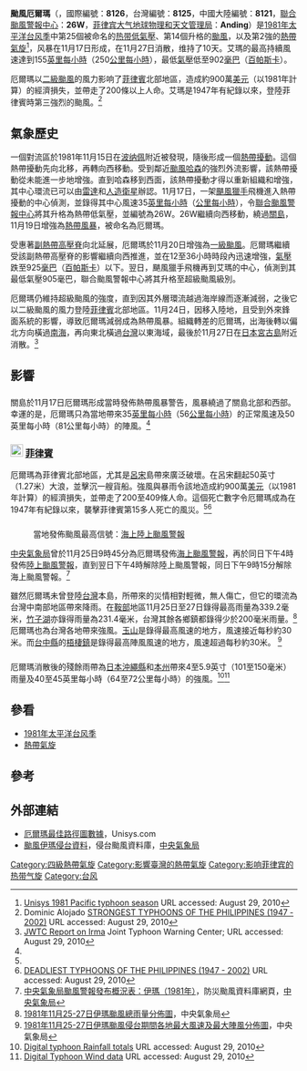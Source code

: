 {{NoteTA
|G1=Weather
|G2=TyphoonOld
|T=zh:颱風厄爾瑪 (1981年); zh-cn:超强台风厄尔玛 (1981年); zh-hk:超強颱風艾瑪 (1981年); zh-tw:超級強烈颱風伊瑪 (1981年); zh-mo:颱風艾瑪 (1981年)
|1=zh:颱風厄爾瑪; zh-cn:超强台风厄尔玛; zh-hk:超強颱風艾瑪; zh-tw:超級強烈颱風伊瑪; zh-mo:颱風艾瑪
|2=zh:厄爾瑪; zh-cn:厄尔玛; zh-hk:艾瑪; zh-tw:伊瑪; zh-mo:艾瑪
|3=zh-hans:南海; zh-hant:南海; zh-sg:南中国海;
|4=zh:Typhoon Irma; zh-cn:Super Typhoon Irma; zh-hk:Super Typhoon Irma; zh-mo:Typhoon Irma; zh-tw:Super Typhoon Irma;
}}
{{颱風基礎資訊
|颱風名稱              = 颱風厄爾瑪
|外文名稱              = Typhoon Irma
|外文語言              = 英語
|十分鐘平均風速JMA      = 110|JMA=knot
|十分鐘平均風速HKO      = 215
|二分鐘平均風速         = 70|NMC=m/s
|一分鐘平均風速         = 135|SSHS=knot
|一分鐘平均風速CWB      = 70|CWB=m/s
|代表圖像              = Irma Nov 22 1981 1200Z.jpg
|代表圖像名稱          = 11月22日颱風厄爾瑪
|形成日期              = 1981年11月17日
|消散日期              = 1981年11月27日
|瞬間最大陣風          = 295
|最低氣壓              = 905
|財產損失              = 900萬[[美元|美元]]（1981年）
|死傷人數              = 200至409
|影響地區              = {{GUM}}<br>{{PCHH}}<br>[[File:Flag_of_the_Philippines_(1985–1986).svg|22px]] [[菲律賓|菲律賓]]<br>{{TWN}}<br>{{JPN}}
|備註                  = 
|颱風路徑圖            = Irma 1981 track.png
|風季年份              = 1981
|風季位置              = 太平洋
}}
'''颱風厄爾瑪'''（{{lang-en|'''Typhoon Irma'''}}，國際編號：'''8126'''，台灣編號：'''8125'''，中國大陸編號：'''8121'''，[[聯合颱風警報中心|聯合颱風警報中心]]：'''26W'''，[[菲律宾大气地球物理和天文管理局|菲律宾大气地球物理和天文管理局]]：'''Anding'''）是[[1981年太平洋台风季|1981年太平洋台风季]]中第25個被命名的[[热带低氣壓|热带低氣壓]]、第14個升格的[[颱風|颱風]]，以及第2強的[[熱帶氣旋|熱帶氣旋]]<ref>[http://weather.unisys.com/hurricane/w_pacific/1981/index.html Unisys 1981 Pacific typhoon season] {{Wayback|url=http://weather.unisys.com/hurricane/w_pacific/1981/index.html |date=20100826033159 }} URL accessed: August 29, 2010</ref>，风暴在11月17日形成，在11月27日消散，维持了10天。艾瑪的最高持續風速達到155[[英里每小時|英里每小時]]（250[[公里每小時|公里每小時]]），最低[[氣壓|氣壓]]低至902[[巴|毫巴]]（[[帕斯卡|百帕斯卡]]）。

厄爾瑪以[[萨菲尔-辛普森飓风等级|二級颱風]]的風力影响了[[菲律賓|菲律賓]]北部地區，造成約900萬[[美元|美元]]（以1981年計算）的經濟損失，並帶走了200條以上人命。艾瑪是1947年有紀錄以來，登陸菲律賓時第三強烈的颱風。<ref>Dominic Alojado [http://www.typhoon2000.ph/stats/StrongestPhilippineTyphoons.htm STRONGEST TYPHOONS OF THE PHILIPPINES (1947 - 2002)] {{webarchive|url=https://web.archive.org/web/20080928223801/http://www.typhoon2000.ph/stats/StrongestPhilippineTyphoons.htm |date=2008-09-28 }} URL accessed: August 29, 2010</ref>

== 氣象歷史 ==
一個對流區於1981年11月15日在[[波纳佩|波纳佩]]附近被發現，隨後形成一個[[熱帶擾動|熱帶擾動]]。這個熱帶擾動先向北移，再轉向西移動。受到鄰近[[颱風哈森_(1981年)|颱風哈森]]的強烈外流影響，該熱帶擾動從未能進一步地增強。直到哈森移到西面，該熱帶擾動才得以重新組織和增強，其中心環流已可以由[[雷達|雷達]]和[[人造衛星|人造衛星]]辦認。11月17日，一架[[颶風獵手|颶風獵手]]飛機進入熱帶擾動的中心偵測，並錄得其中心風速35[[英里每小時|英里每小時]]（[[公里每小時|公里每小時]]），令[[聯合颱風警報中心|聯合颱風警報中心]]將其升格為熱帶低氣壓，並編號為26W。26W繼續向西移動，繞過[[關島|關島]]，11月19日增強為[[熱帶風暴|熱帶風暴]]，被命名為厄爾瑪。

受惠著[[副熱帶高壓脊|副熱帶高壓脊]]向北延展，厄爾瑪於11月20日增強為[[萨菲尔-辛普森飓风等级|一級颱風]]。厄爾瑪繼續受該副熱帶高壓脊的影響繼續向西推進，並在12至36小時時段內迅速增強，[[氣壓|氣壓]]跌至925[[巴|毫巴]]（[[帕斯卡|百帕斯卡]]）以下。翌日，颶風獵手飛機再到艾瑪的中心，偵測到其最低氣壓905毫巴，聯合颱風警報中心將其升格至超級颱風級別。

厄爾瑪仍維持超級颱風的強度，直到因其外層環流越過海岸線而逐漸減弱，之後它以二級颱風的風力登陸[[菲律賓|菲律賓]]北部地區。11月24日，因移入陸地，且受到外來鋒面系統的影響，導致厄爾瑪減弱成為熱帶風暴。組織轉差的厄爾瑪，出海後轉以偏北方向橫過[[南海|南海]]，再向東北橫過[[台灣|台灣]]以東海域，最後於11月27日在[[日本|日本]][[宮古島|宮古島]]附近消散。<ref name="jwtc">[http://www.usno.navy.mil/NOOC/nmfc-ph/RSS/jtwc/atcr/1981atcr/pdf/wnp/26.pdf JWTC Report on Irma] {{webarchive|url=https://web.archive.org/web/20110607051259/http://www.usno.navy.mil/NOOC/nmfc-ph/RSS/jtwc/atcr/1981atcr/pdf/wnp/26.pdf |date=2011-06-07 }} Joint Typhoon Warning Center; URL accessed: August 29, 2010</ref>

== 影響 ==
=== {{GUM}} ===
關島於11月17日厄爾瑪形成當時發佈熱帶風暴警告，風暴繞過了關島北部和西部。幸運的是，厄爾瑪只為當地帶來35[[英里每小時|英里每小時]]（56[[公里每小時|公里每小時]]）的正常風速及50英里每小時（81公里每小時）的陣風。<ref name="jwtc"/>

=== [[File:Flag_of_the_Philippines_(1985–1986).svg|22px]] [[菲律賓|菲律賓]] ===
厄爾瑪為菲律賓北部地區，尤其是[[呂宋|呂宋]]島帶來廣泛破壞。在呂宋翻起50英寸（1.27米）大浪，並擊沉一艘貨船。強風與暴雨令該地造成約900萬[[美元|美元]]（以1981年計算）的經濟損失，並帶走了200至409條人命。這個死亡數字令厄爾瑪成為在1947年有紀錄以來，襲擊菲律賓第15多人死亡的風災。<ref name="jwtc"/><ref>[http://www.typhoon2000.ph/stats/DeadliestPhilippineTyphoons.htm DEADLIEST TYPHOONS OF THE PHILIPPINES (1947 - 2002)] {{webarchive|url=https://web.archive.org/web/20060217205128/http://www.typhoon2000.ph/stats/DeadliestPhilippineTyphoons.htm |date=2006-02-17 }} URL accessed: August 29, 2010</ref>

=== {{TWN}} ===
{{NoteUTC+8}}
:當地發佈颱風最高信號：[[陸上颱風警報|海上陸上颱風警報]]
[[中央氣象局|中央氣象局]]曾於11月25日9時45分為厄爾瑪發佈[[海上颱風警報|海上颱風警報]]，再於同日下午4時發佈[[陸上颱風警報|陸上颱風警報]]，直到翌日下午4時解除陸上颱風警報，同日下午9時15分解除海上颱風警報。<ref>[http://rdc28.cwb.gov.tw/data.php?num=1981251119&year=1981&c_name=伊瑪&e_name=IRMA 中央氣象局颱風警報發布概況表：伊瑪（1981年）]{{dead link|date=2018年2月 |bot=InternetArchiveBot |fix-attempted=yes }}，防災颱風資料庫網頁，[[中央氣象局|中央氣象局]]</ref>

雖然厄爾瑪未曾登陸[[台灣|台灣]]本島，所帶來的災情相對輕微，無人傷亡，但它的環流為台灣中南部地區帶來降雨。在[[鞍部|鞍部]]地區11月25日至27日錄得最高雨量為339.2毫米，[[竹子湖|竹子湖]]亦錄得雨量為231.4毫米，台灣其餘各鄉鎮都錄得少於200毫米雨量。<ref>[http://photino.cwb.gov.tw/tyweb/tyfnweb/image/r-total/R1981irma.gif 1981年11月25-27日伊瑪颱風總雨量分佈圖]，中央氣象局</ref> 厄爾瑪也為台灣各地帶來強風。[[玉山|玉山]]是錄得最高風速的地方，風速接近每秒約30米。而[[台中縣|台中縣]]的[[梧棲區|梧棲鎮]]是錄得最高陣風風速的地方，風速超過每秒約30米。 <ref>[http://photino.cwb.gov.tw/tyweb/tyfnweb/image/gust/G1981IRMA.gif 1981年11月25-27日伊瑪颱風侵台期間各地最大風速及最大陣風分佈圖]，中央氣象局</ref>

=== {{JPN}} ===
厄爾瑪消散後的殘餘雨帶為[[日本|日本]][[沖繩縣|沖繩縣]]和[[本州|本州]]帶來4至5.9英寸（101至150毫米）雨量及40至45英里每小時（64至72公里每小時）的強風。<ref>[http://agora.ex.nii.ac.jp/cgi-bin/dt/summary_prec.pl?id=198126&lang=en&sort=total&order=dec&stype=number Digital typhoon Rainfall totals] {{Webarchive|url=https://archive.is/20120701133732/http://agora.ex.nii.ac.jp/cgi-bin/dt/summary_prec.pl?id=198126&lang=en&sort=total&order=dec&stype=number |date=2012-07-01 }} URL accessed: August 29, 2010</ref><ref>[http://agora.ex.nii.ac.jp/cgi-bin/dt/summary_wind.pl?id=198126&lang=en&sort=speed&order=dec&stype=number Digital Typhoon Wind data] {{Webarchive|url=https://archive.is/20120707035815/http://agora.ex.nii.ac.jp/cgi-bin/dt/summary_wind.pl?id=198126&lang=en&sort=speed&order=dec&stype=number |date=2012-07-07 }} URL accessed: August 29, 2010</ref>

== 參看 ==
{{Portal|热带气旋}}
* [[1981年太平洋台风季|1981年太平洋台风季]]
* [[熱帶氣旋|熱帶氣旋]]

== 參考 ==
{{Reflist}}

== 外部連結 ==
* [https://web.archive.org/web/20110525082009/http://weather.unisys.com/hurricane/w_pacific/1981/26/track.dat 厄爾瑪最佳路徑圖數據]，Unisys.com
* [http://photino.cwb.gov.tw/tyweb/tyfnweb/htm/1981irma.htm 颱風伊瑪侵台資料]，侵台颱風資料庫，[[中央氣象局|中央氣象局]]

{{菲律賓風災}}
{{台灣颱風}}
{{DEFAULTSORT:Irma (1981)}}
[[Category:四級熱帶氣旋|Category:四級熱帶氣旋]]
[[Category:影響臺灣的熱帶氣旋|Category:影響臺灣的熱帶氣旋]]
[[Category:影响菲律宾的热带气旋|Category:影响菲律宾的热带气旋]]
[[Category:台风|Category:台风]]